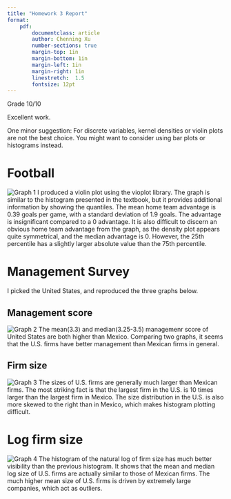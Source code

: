 ```yaml
---
title: "Homework 3 Report"
format:
    pdf:
        documentclass: article
        author: Chenning Xu
        number-sections: true
        margin-top: 1in
        margin-bottom: 1in
        margin-left: 1in
        margin-right: 1in
        linestretch:  1.5
        fontsize: 12pt
---
```


Grade 10/10

Excellent work.

One minor suggestion: For discrete variables, kernel densities or violin plots are not the best choice. You might want to consider using bar plots or histograms instead.


# Football
![Graph 1](results/football_violin.png){fig-align="center" fig-width=50%}
I produced a violin plot using the vioplot library. The graph is similar to the histogram presented in the textbook, but it provides additional information by showing the quantiles. The mean home team advantage is 0.39 goals per game, with a standard deviation of 1.9 goals. The advantage is insignificant compared to a 0 advantage. It is also difficult to discern an obvious home team advantage from the graph, as the density plot appears quite symmetrical, and the median advantage is 0. However, the 25th percentile has a slightly larger absolute value than the 75th percentile.

# Management Survey
I picked the United States, and reproduced the three graphs below. 

## Management score
![Graph 2](results/management_score.png){fig-align="center" fig-width=50%}
The mean(3.3) and median(3.25-3.5) managemenr score of United States are both higher than Mexico. Comparing two graphs, it seems that the U.S. firms have better management than Mexican firms in general. 

## Firm size
![Graph 3](results/management_size.png){fig-align="center" fig-width=50%}
The sizes of U.S. firms are generally much larger than Mexican firms. The most striking fact is that the largest firm in the U.S. is 10 times larger than the largest firm in Mexico. The size distribution in the U.S. is also more skewed to the right than in Mexico, which makes histogram plotting difficult.

# Log firm size
![Graph 4](results/management_logsize.png){fig-align="center" fig-width=50%}
The histogram of the natural log of firm size has much better visibility than the previous histogram. It shows that the mean and median log size of U.S. firms are actually similar to those of Mexican firms. The much higher mean size of U.S. firms is driven by extremely large companies, which act as outliers.